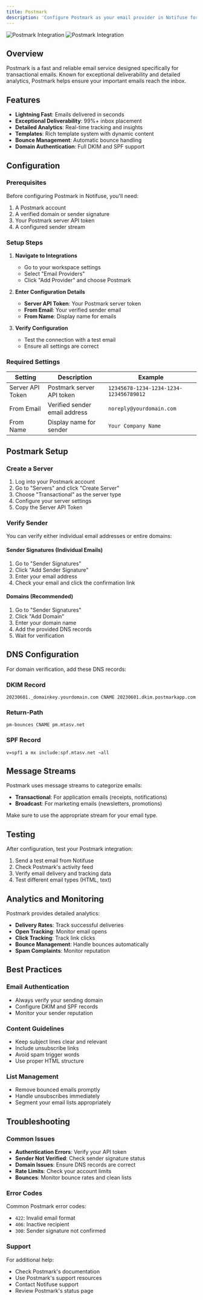 ```yaml
---
title: Postmark
description: 'Configure Postmark as your email provider in Notifuse for fast, reliable transactional email delivery with detailed analytics.'
---
```


<img
  className="block dark:hidden"
  src="/assets/integrations/postmark.png"
  alt="Postmark Integration"
/>
<img
  className="hidden dark:block"
  src="/assets/integrations/postmark.png"
  alt="Postmark Integration"
/>

## Overview

Postmark is a fast and reliable email service designed specifically for transactional emails. Known for exceptional deliverability and detailed analytics, Postmark helps ensure your important emails reach the inbox.

## Features

- **Lightning Fast**: Emails delivered in seconds
- **Exceptional Deliverability**: 99%+ inbox placement
- **Detailed Analytics**: Real-time tracking and insights
- **Templates**: Rich template system with dynamic content
- **Bounce Management**: Automatic bounce handling
- **Domain Authentication**: Full DKIM and SPF support

## Configuration

### Prerequisites

Before configuring Postmark in Notifuse, you'll need:

1. A Postmark account
2. A verified domain or sender signature
3. Your Postmark server API token
4. A configured sender stream

### Setup Steps

1. **Navigate to Integrations**

   - Go to your workspace settings
   - Select "Email Providers"
   - Click "Add Provider" and choose Postmark

2. **Enter Configuration Details**

   - **Server API Token**: Your Postmark server token
   - **From Email**: Your verified sender email
   - **From Name**: Display name for emails

3. **Verify Configuration**
   - Test the connection with a test email
   - Ensure all settings are correct

### Required Settings

| Setting          | Description                   | Example                                |
| ---------------- | ----------------------------- | -------------------------------------- |
| Server API Token | Postmark server API token     | `12345678-1234-1234-1234-123456789012` |
| From Email       | Verified sender email address | `noreply@yourdomain.com`               |
| From Name        | Display name for sender       | `Your Company Name`                    |

## Postmark Setup

### Create a Server

1. Log into your Postmark account
2. Go to "Servers" and click "Create Server"
3. Choose "Transactional" as the server type
4. Configure your server settings
5. Copy the Server API Token

### Verify Sender

You can verify either individual email addresses or entire domains:

#### Sender Signatures (Individual Emails)

1. Go to "Sender Signatures"
2. Click "Add Sender Signature"
3. Enter your email address
4. Check your email and click the confirmation link

#### Domains (Recommended)

1. Go to "Sender Signatures"
2. Click "Add Domain"
3. Enter your domain name
4. Add the provided DNS records
5. Wait for verification

## DNS Configuration

For domain verification, add these DNS records:

### DKIM Record

```
20230601._domainkey.yourdomain.com CNAME 20230601.dkim.postmarkapp.com
```

### Return-Path

```
pm-bounces CNAME pm.mtasv.net
```

### SPF Record

```
v=spf1 a mx include:spf.mtasv.net ~all
```

## Message Streams

Postmark uses message streams to categorize emails:

- **Transactional**: For application emails (receipts, notifications)
- **Broadcast**: For marketing emails (newsletters, promotions)

Make sure to use the appropriate stream for your email type.

## Testing

After configuration, test your Postmark integration:

1. Send a test email from Notifuse
2. Check Postmark's activity feed
3. Verify email delivery and tracking data
4. Test different email types (HTML, text)

## Analytics and Monitoring

Postmark provides detailed analytics:

- **Delivery Rates**: Track successful deliveries
- **Open Tracking**: Monitor email opens
- **Click Tracking**: Track link clicks
- **Bounce Management**: Handle bounces automatically
- **Spam Complaints**: Monitor reputation

## Best Practices

### Email Authentication

- Always verify your sending domain
- Configure DKIM and SPF records
- Monitor your sender reputation

### Content Guidelines

- Keep subject lines clear and relevant
- Include unsubscribe links
- Avoid spam trigger words
- Use proper HTML structure

### List Management

- Remove bounced emails promptly
- Handle unsubscribes immediately
- Segment your email lists appropriately

## Troubleshooting

### Common Issues

- **Authentication Errors**: Verify your API token
- **Sender Not Verified**: Check sender signature status
- **Domain Issues**: Ensure DNS records are correct
- **Rate Limits**: Check your account limits
- **Bounces**: Monitor bounce rates and clean lists

### Error Codes

Common Postmark error codes:

- `422`: Invalid email format
- `406`: Inactive recipient
- `300`: Sender signature not confirmed

### Support

For additional help:

- Check Postmark's documentation
- Use Postmark's support resources
- Contact Notifuse support
- Review Postmark's status page
